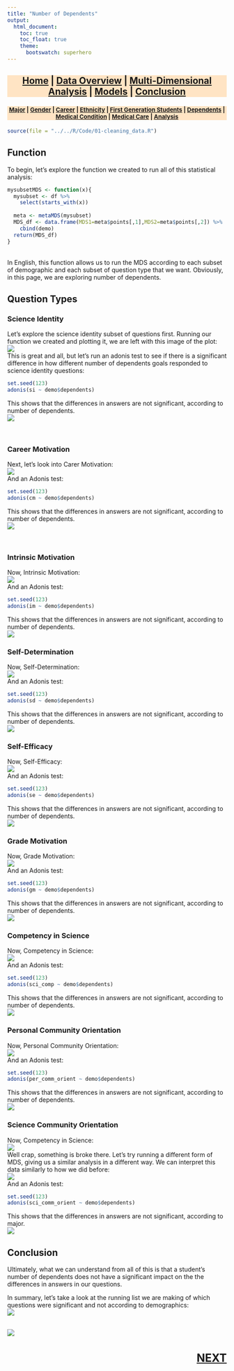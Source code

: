 ```yaml
---
title: "Number of Dependents"
output:
  html_document:
    toc: true
    toc_float: true
    theme:
      bootswatch: superhero
---
```




<h3 style="background-color:bisque;text-align:center;font-size:150%;">[Home](https://pbischoff3.github.io/Projects/BIOL_3100) | [Data Overview](https://pbischoff3.github.io/Projects/BIOL_3100/data_overview/) | [Multi-Dimensional Analysis](https://pbischoff3.github.io/Projects/BIOL_3100/multi_dimensional_analysis/) | [Models](https://pbischoff3.github.io/Projects/BIOL_3100/models/) | [Conclusion](https://pbischoff3.github.io/Projects/BIOL_3100/Conclusion/)</h3>

<h4 style="background-color:bisque;text-align:center;font-size:95%;">[Major](https://pbischoff3.github.io/Projects/BIOL_3100/multi_dimensional_analysis/Major/) | [Gender](https://pbischoff3.github.io/Projects/BIOL_3100/multi_dimensional_analysis/Gender/) | [Career](https://pbischoff3.github.io/Projects/BIOL_3100/multi_dimensional_analysis/career/) | [Ethnicity](https://pbischoff3.github.io/Projects/BIOL_3100/multi_dimensional_analysis/Ethnicity/) | [First Generation Students](https://pbischoff3.github.io/Projects/BIOL_3100/multi_dimensional_analysis/fgs/) | [Dependents](https://pbischoff3.github.io/Projects/BIOL_3100/multi_dimensional_analysis/dependents/)      | [Medical Condition](https://pbischoff3.github.io/Projects/BIOL_3100/multi_dimensional_analysis/medical_condition/) | [Medical Care](https://pbischoff3.github.io/Projects/BIOL_3100/multi_dimensional_analysis/medical_care/) | [Analysis](https://pbischoff3.github.io/Projects/BIOL_3100/multi_dimensional_analysis/analysis/)</h4>
  
```r
source(file = "../../R/Code/01-cleaning_data.R")
```


## Function
To begin, let's explore the function we created to run all of this statistical analysis:
```r
mysubsetMDS <- function(x){
  mysubset <- df %>% 
    select(starts_with(x))
  
  meta <- metaMDS(mysubset)
  MDS_df <- data.frame(MDS1=meta$points[,1],MDS2=meta$points[,2]) %>%
    cbind(demo)
  return(MDS_df)
}
```
<br>
In English, this function allows us to run the MDS according to each subset of demographic and each subset of question type that we want. Obviously, in this page, we are exploring number of dependents.

## Question Types
### Science Identity
Let's explore the science identity subset of questions first. Running our function we created and plotting it, we are left with this image of the plot:<br>
![](../../R/Images/dependents/si.png)
<br> This is great and all, but let's run an adonis test to see if there is a significant difference in how different number of dependents goals responded to science identity questions:
```r
set.seed(123)
adonis(si ~ demo$dependents)
```
This shows that the differences in answers are not significant, according to number of dependents. <br>
![](../../R/Images/what_is_MDS/no.gif)

<br>

### Career Motivation
Next, let's look into Carer Motivation: <br>
![](../../R/Images/dependents/cm.png)
<br>
And an Adonis test:
```r
set.seed(123)
adonis(cm ~ demo$dependents)
```
This shows that the differences in answers are not significant, according to number of dependents. <br>
![](../../R/Images/what_is_MDS/no.gif)

<br>

### Intrinsic Motivation
Now, Intrinsic Motivation: <br>
![](../../R/Images/dependents/im.png)
<br>
And an Adonis test:
```r
set.seed(123)
adonis(im ~ demo$dependents)
```
This shows that the differences in answers are not significant, according to number of dependents. <br>
![](../../R/Images/what_is_MDS/no.gif)

### Self-Determination
Now, Self-Determination: <br>
![](../../R/Images/dependents/sd.png)
<br>
And an Adonis test:
```r
set.seed(123)
adonis(sd ~ demo$dependents)
```
This shows that the differences in answers are not significant, according to number of dependents. <br>
![](../../R/Images/what_is_MDS/no.gif)

### Self-Efficacy
Now, Self-Efficacy: <br>
![](../../R/Images/dependents/se.png)
<br>
And an Adonis test:
```r
set.seed(123)
adonis(se ~ demo$dependents)
```
This shows that the differences in answers are not significant, according to number of dependents. <br>
![](../../R/Images/what_is_MDS/no.gif)

### Grade Motivation
Now, Grade Motivation: <br>
![](../../R/Images/dependents/gm.png)
<br>
And an Adonis test:
```r
set.seed(123)
adonis(gm ~ demo$dependents)
```
This shows that the differences in answers are not significant, according to number of dependents. <br>
![](../../R/Images/what_is_MDS/no.gif)

### Competency in Science
Now, Competency in Science: <br>
![](../../R/Images/dependents/sci_comp.png)
<br>
And an Adonis test:
```r
set.seed(123)
adonis(sci_comp ~ demo$dependents)
```
This shows that the differences in answers are not significant, according to number of dependents. <br>
![](../../R/Images/what_is_MDS/no.gif)

### Personal Community Orientation
Now, Personal Community Orientation: <br>
![](../../R/Images/dependents/per_comm_orient.png)
<br>
And an Adonis test:
```r
set.seed(123)
adonis(per_comm_orient ~ demo$dependents)
```
This shows that the differences in answers are not significant, according to number of dependents. <br>
![](../../R/Images/what_is_MDS/no.gif)

### Science Community Orientation
Now, Competency in Science: <br>
![](../../R/Images/dependents/sci_comm_orient1.png)
<br> Well crap, something is broke there. Let's try running a different form of MDS, giving us a similar analysis in a different way. We can interpret this data similarly to how we did before:
<br> 
![](../../R/Images/dependents/sci_comm_orient2.png)
<br>
And an Adonis test:
```r
set.seed(123)
adonis(sci_comm_orient ~ demo$dependents)
```
This shows that the differences in answers are not significant, according to major. <br>
![](../../R/Images/what_is_MDS/no.gif)

## Conclusion
Ultimately, what we can understand from all of this is that a student's number of dependents does not have a significant impact on the the differences in answers in our questions. <br>

In summary, let's take a look at the running list we are making of which questions were significant and not according to demographics: <br>
![](../../R/Images/dependents/table.png)
<br> <br>

![](../../R/Images/dependents/conclusion.gif)

<h3 style="text-align:right;font-size:180%;">[**NEXT**](https://pbischoff3.github.io/Projects/BIOL_3100/multi_dimensional_analysis/medical_condition/)